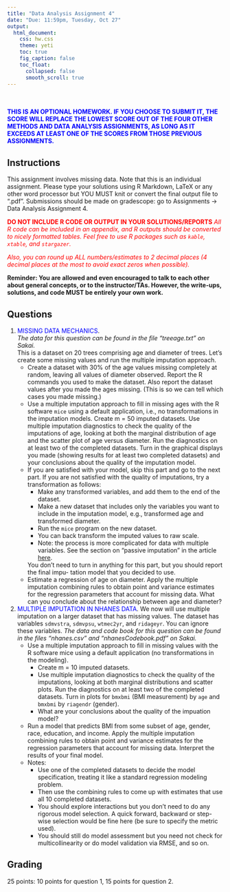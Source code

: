 ```yaml
---
title: "Data Analysis Assignment 4"
date: "Due: 11:59pm, Tuesday, Oct 27"
output: 
  html_document: 
    css: hw.css
    theme: yeti
    toc: true
    fig_caption: false
    toc_float:
      collapsed: false
      smooth_scroll: true
---
```



<br/><br/>
<font color="blue">**THIS IS AN OPTIONAL HOMEWORK. IF YOU CHOOSE TO SUBMIT IT, THE SCORE WILL REPLACE THE LOWEST SCORE OUT OF THE FOUR OTHER METHODS AND DATA ANALYSIS ASSIGNMENTS, AS LONG AS IT EXCEEDS AT LEAST ONE OF THE SCORES FROM THOSE PREVIOUS ASSIGNMENTS.**</font>



## Instructions

This assignment involves missing data. Note that this is an individual assignment.
<!-- The data can be found on Sakai: go to Resources $\rightarrow$ Datasets $\rightarrow$ Data Analysis Assignments $\rightarrow$ Assignment 2.   -->
Please type your solutions using R Markdown, LaTeX or any other word processor but YOU MUST knit or convert the final output file to ".pdf". Submissions should be made on gradescope: go to Assignments $\rightarrow$ Data Analysis Assignment 4.

<font color="red">**DO NOT INCLUDE R CODE OR OUTPUT IN YOUR SOLUTIONS/REPORTS** *All R code can be included in an appendix, and R outputs should be converted to nicely formatted tables. Feel free to use R packages such as `kable`, `xtable`, and `stargazer`.*</font>

<font color="red">*Also, you can round up ALL numbers/estimates to 2 decimal places (4 decimal places at the most to avoid exact zeros when possible).*</font>

**Reminder: You are allowed and even encouraged to talk to each other about general concepts, or to the instructor/TAs. However, the write-ups, solutions, and code MUST be entirely your own work.**



## Questions

1. <font color="blue">MISSING DATA MECHANICS</font>.  
    *The data for this question can be found in the file "treeage.txt" on Sakai.*  
This is a dataset on 20 trees comprising age and diameter of trees. Let’s create some missing values and run the multiple imputation approach.
      + Create a dataset with 30% of the age values missing completely at random, leaving all values of diameter observed. Report the R commands you used to make the dataset. Also report the dataset values after you made the ages missing. (This is so we can tell which cases you made missing.)
      + Use a multiple imputation approach to fill in missing ages with the R software `mice` using a default application, i.e., no transformations in the imputation models. Create m = 50 imputed datasets. Use multiple imputation diagnostics to check the quality of the imputations of age, looking at both the marginal distribution of age and the scatter plot of age versus diameter. Run the diagnostics on at least two of the completed datasets. Turn in the graphical displays you made (showing results for at least two completed datasets) and your conclusions about the quality of the imputation model.
      + If you are satisfied with your model, skip this part and go to the next part. If you are not satisfied with the quality of imputations, try a transformation as follows:
        - Make any transformed variables, and add them to the end of the dataset.
        - Make a new dataset that includes only the variables you want to include in the imputation model, e.g., transformed age and transformed diameter.
        - Run the `mice` program on the new dataset.
        - You can back transform the imputed values to raw scale.
        - Note: the process is more complicated for data with multiple variables. See the section on “passive imputation” in the article  [here](https://www.jstatsoft.org/index.php/jss/article/view/v045i03/v45i03.pdf).
      
        You don’t need to turn in anything for this part, but you should report the final impu- tation model that you decided to use.
      + Estimate a regression of age on diameter. Apply the multiple imputation combining rules to obtain point and variance estimates for the regression parameters that account for missing data. What can you conclude about the relationship between age and diameter?


2. <font color="blue">MULTIPLE IMPUTATION IN NHANES DATA</font>.
We now will use multiple imputation on a larger dataset that has missing values. The dataset has variables `sdmvstra`, `sdmvpsu`, `wtmec2yr`, and `ridageyr`. You can ignore these variables.
    *The data and code book for this question can be found in the files "nhanes.csv" and "nhanesCodebook.pdf" on Sakai.*  
      + Use a multiple imputation approach to fill in missing values with the R software mice using a default application (no transformations in the modeling). 
        - Create m = 10 imputed datasets. 
        - Use multiple imputation diagnostics to check the quality of the imputations, looking at both marginal distributions and scatter plots. Run the diagnostics on at least two of the completed datasets. Turn in plots for `bmxbmi` (BMI measurement) by `age` and `bmxbmi` by `riagendr` (gender). 
        - What are your conclusions about the quality of the impuation model?
      + Run a model that predicts BMI from some subset of age, gender, race, education, and income. Apply the multiple imputation combining rules to obtain point and variance estimates for the regression parameters that account for missing data. Interpret the results of your final model.
      + Notes: 
        - Use one of the completed datasets to decide the model specification, treating it like a standard regression modeling problem. 
        - Then use the combining rules to come up with estimates that use all 10 completed datasets. 
        - You should explore interactions but you don't need to do any rigorous model selection. A quick forward, backward or step-wise selection would be fine here (be sure to specify the metric used).
        - You should still do model assessment but you need not check for multicollinearity or do model validation via RMSE, and so on.


## Grading

25 points: 10 points for question 1, 15 points for question 2.
  